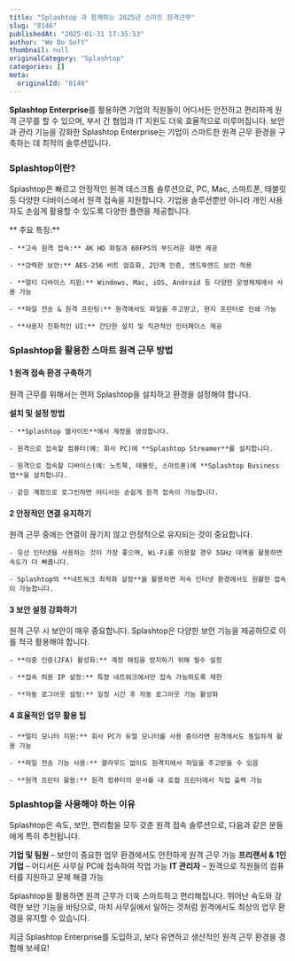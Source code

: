 ```yaml
---
title: "Splashtop 과 함께하는 2025년 스마트 원격근무"
slug: "8146"
publishedAt: "2025-01-31 17:35:53"
author: "We Do Soft"
thumbnail: null
originalCategory: "Splashtop"
categories: []
meta:
  originalId: "8146"
---
```


**Splashtop Enterprise**를 활용하면 기업의 직원들이 어디서든 안전하고 편리하게 원격 근무를 할 수 있으며, 부서 간 협업과 IT 지원도 더욱 효율적으로 이루어집니다.
보안과 관리 기능을 강화한 Splashtop Enterprise는 기업이 스마트한 원격 근무 환경을 구축하는 데 최적의 솔루션입니다.

###  Splashtop이란?

Splashtop은 빠르고 안정적인 원격 데스크톱 솔루션으로, PC, Mac, 스마트폰, 태블릿 등 다양한 디바이스에서 원격 접속을 지원합니다. 기업용 솔루션뿐만 아니라 개인 사용자도 손쉽게 활용할 수 있도록 다양한 플랜을 제공합니다.

** 주요 특징:**

 	- **고속 원격 접속:** 4K HD 화질과 60FPS의 부드러운 화면 제공

 	- **강력한 보안:** AES-256 비트 암호화, 2단계 인증, 엔드투엔드 보안 적용

 	- **멀티 디바이스 지원:** Windows, Mac, iOS, Android 등 다양한 운영체제에서 사용 가능

 	- **파일 전송 & 원격 프린팅:** 원격에서도 파일을 주고받고, 현지 프린터로 인쇄 가능

 	- **사용자 친화적인 UI:** 간단한 설치 및 직관적인 인터페이스 제공

###  Splashtop을 활용한 스마트 원격 근무 방법

#### 1 **원격 접속 환경 구축하기**

원격 근무를 위해서는 먼저 Splashtop을 설치하고 환경을 설정해야 합니다.

 **설치 및 설정 방법**

 	- **Splashtop 웹사이트**에서 계정을 생성합니다.

 	- 원격으로 접속할 컴퓨터(예: 회사 PC)에 **Splashtop Streamer**를 설치합니다.

 	- 원격으로 접속할 디바이스(예: 노트북, 태블릿, 스마트폰)에 **Splashtop Business 앱**을 설치합니다.

 	- 같은 계정으로 로그인하면 어디서든 손쉽게 원격 접속이 가능합니다.

#### 2 **안정적인 연결 유지하기**

원격 근무 중에는 연결이 끊기지 않고 안정적으로 유지되는 것이 중요합니다.

 	- 유선 인터넷을 사용하는 것이 가장 좋으며, Wi-Fi를 이용할 경우 5GHz 대역을 활용하면 속도가 더 빠릅니다.

 	- Splashtop의 **네트워크 최적화 설정**을 활용하면 저속 인터넷 환경에서도 원활한 접속이 가능합니다.

#### 3 **보안 설정 강화하기**

원격 근무 시 보안이 매우 중요합니다. Splashtop은 다양한 보안 기능을 제공하므로 이를 적극 활용해야 합니다.

 	- **이중 인증(2FA) 활성화:** 계정 해킹을 방지하기 위해 필수 설정

 	- **접속 허용 IP 설정:** 특정 네트워크에서만 접속 가능하도록 제한

 	- **자동 로그아웃 설정:** 일정 시간 후 자동 로그아웃 기능 활성화

#### 4 **효율적인 업무 활용 팁**

 	- **멀티 모니터 지원:** 회사 PC가 듀얼 모니터를 사용 중이라면 원격에서도 동일하게 활용 가능

 	- **파일 전송 기능 사용:** 클라우드 없이도 원격지에서 파일을 주고받을 수 있음

 	- **원격 프린터 활용:** 원격 컴퓨터의 문서를 내 로컬 프린터에서 직접 출력 가능

###  Splashtop을 사용해야 하는 이유

Splashtop은 속도, 보안, 편리함을 모두 갖춘 원격 접속 솔루션으로, 다음과 같은 분들에게 특히 추천됩니다.

 **기업 및 팀원** – 보안이 중요한 업무 환경에서도 안전하게 원격 근무 가능
 **프리랜서 & 1인 기업** – 어디서든 사무실 PC에 접속하여 작업 가능
 **IT 관리자** – 원격으로 직원들의 컴퓨터를 지원하고 문제 해결 가능

Splashtop을 활용하면 원격 근무가 더욱 스마트하고 편리해집니다. 뛰어난 속도와 강력한 보안 기능을 바탕으로, 마치 사무실에서 일하는 것처럼 원격에서도 최상의 업무 환경을 유지할 수 있습니다.

지금 Splashtop Enterprise를 도입하고, 보다 유연하고 생산적인 원격 근무 환경을 경험해 보세요!
